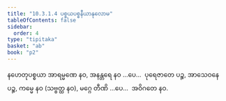 ```yaml
---
title: "10.3.1.4 ပစ္စယပစ္စနီယာနုလောမ"
tableOfContents: false
sidebar:
  order: 4
type: "tipitaka"
basket: "ab"
book: "p2"
---
```



<DynamicBreadcrumb />

<Division number="105" book="p2" e="ch" v="38" p="335">

<Paragraph number="2576" book="p2">
နဟေတုပစ္စယာ အာရမ္မဏေ နဝ, အနန္တရေ နဝ …ပေ…  ပုရေဇာတေ ပဉ္စ, အာသေဝနေ ပဉ္စ, ကမ္မေ နဝ (သဗ္ဗတ္ထ နဝ), မဂ္ဂေ တီဏိ …ပေ…  အဝိဂတေ နဝ.
</Paragraph>
</Division>
